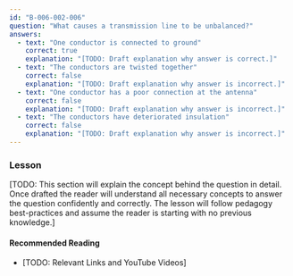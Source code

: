 ```yaml
---
id: "B-006-002-006"
question: "What causes a transmission line to be unbalanced?"
answers:
  - text: "One conductor is connected to ground"
    correct: true
    explanation: "[TODO: Draft explanation why answer is correct.]"
  - text: "The conductors are twisted together"
    correct: false
    explanation: "[TODO: Draft explanation why answer is incorrect.]"
  - text: "One conductor has a poor connection at the antenna"
    correct: false
    explanation: "[TODO: Draft explanation why answer is incorrect.]"
  - text: "The conductors have deteriorated insulation"
    correct: false
    explanation: "[TODO: Draft explanation why answer is incorrect.]"
---
```


### Lesson

[TODO: This section will explain the concept behind the question in detail. Once drafted the reader will understand all necessary concepts to answer the question confidently and correctly. The lesson will follow pedagogy best-practices and assume the reader is starting with no previous knowledge.]

#### Recommended Reading

- [TODO: Relevant Links and YouTube Videos]

